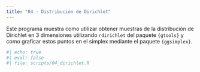 ```yaml
---
title: "04 - Distribución de Dirichlet"
---
```


Este programa muestra como utilizar obtener muestras de la distribución de Dirichlet
en 3 dimensiones utilizando `rdirichlet` del paquete `{gtools}` y como graficar estos
puntos en el simplex mediante el paquete `{ggsimplex}`.

```r
#| echo: true
#| eval: false 
#| file: scripts/04_dirichlet.R
```